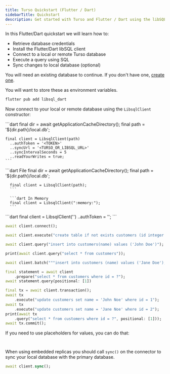 ```yaml
---
title: Turso Quickstart (Flutter / Dart)
sidebarTitle: Quickstart
description: Get started with Turso and Flutter / Dart using the libSQL client in a few simple steps
---
```


In this Flutter/Dart quickstart we will learn how to:

- Retrieve database credentials
- Install the Flutter/Dart libSQL client
- Connect to a local or remote Turso database
- Execute a query using SQL
- Sync changes to local database (optional)

<Steps>

  <Step title="Retrieve database credentials">

You will need an existing database to continue. If you don't have one, [create one](/quickstart).

<Snippet file="retrieve-database-credentials.mdx" />
<Info>You will want to store these as environment variables.</Info>

  </Step>

  <Step title="Install libsql_dart">

```bash
flutter pub add libsql_dart
```

  </Step>

  <Step title="Initialize">

Now connect to your local or remote database using the `LibsqlClient` constructor:

<AccordionGroup>
  <Accordion title="Embedded Replicas">
    ```dart
    final dir = await getApplicationCacheDirectory();
    final path = '${dir.path}/local.db';

    final client = LibsqlClient(path)
      ..authToken = '<TOKEN>'
      ..syncUrl = '<TURSO_OR_LIBSQL_URL>'
      ..syncIntervalSeconds = 5
      ..readYourWrites = true;
    ```

  </Accordion>

<Accordion title="Local only">

  <CodeGroup>
      ```dart File
      final dir = await getApplicationCacheDirectory();
      final path = '${dir.path}/local.db';

      final client = LibsqlClient(path);
      ```

      ```dart In Memory
      final client = LibsqlClient(":memory:");
      ```

  </CodeGroup>

</Accordion>

  <Accordion title="Remote only">
    ```dart
    final client = LibsqlClient('<TURSO_OR_LIBSQL_URL>')
      ..authToken = '<TOKEN>';
    ```
  </Accordion>
</AccordionGroup>

</Step>

<Step title="Connect">

```dart
await client.connect();
```

</Step>

  <Step title="Execute">

<CodeGroup>

```dart execute
await client.execute("create table if not exists customers (id integer primary key, name text);");
```

```dart insert
await client.query("insert into customers(name) values ('John Doe')");
```

```dart select
print(await client.query("select * from customers"));
```

```dart batch
await client.batch("""insert into customers (name) values ('Jane Doe'); insert into customers (name) values ('Jake Doe');""");
```

```dart prepared statement
final statement = await client
	.prepare("select * from customers where id = ?");
await statement.query(positional: [1])
```

```dart interactive transaction
final tx = await client.transaction();
await tx
	.execute("update customers set name = 'John Noe' where id = 1");
await tx
	.execute("update customers set name = 'Jane Noe' where id = 2");
print(await tx
	.query("select * from customers where id = ?", positional: [1]));
await tx.commit();
```

</CodeGroup>

If you need to use placeholders for values, you can do that:

<CodeGroup>

```dart Positional

```

```dart Named

```

</CodeGroup>

  </Step>

  <Step title="Sync (Embedded Replicas only)">

When using embedded replicas you should call `sync()` on the connector to sync your local database with the primary database.

```dart
await client.sync();
```

  </Step>

</Steps>
